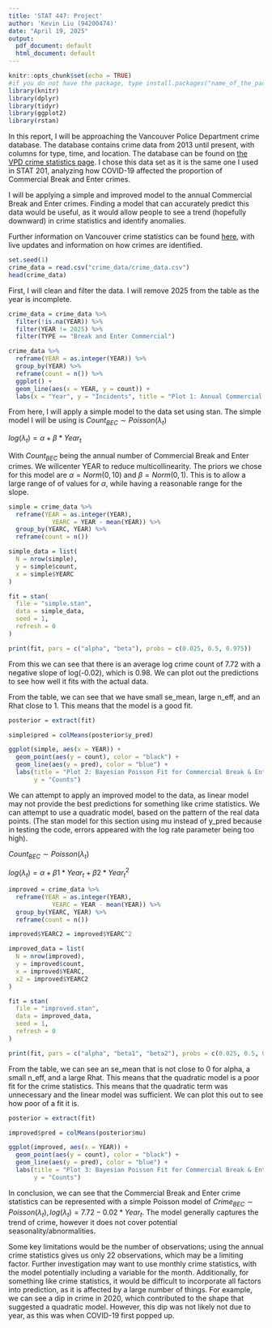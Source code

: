 ```yaml
---
title: 'STAT 447: Project'
author: 'Kevin Liu (94200474)'
date: "April 19, 2025"
output:
  pdf_document: default
  html_document: default
---
```


```r
knitr::opts_chunk$set(echo = TRUE)
#if you do not have the package, type install.packages("name_of_the_package")
library(knitr)
library(dplyr)
library(tidyr)
library(ggplot2)
library(rstan)
```

In this report, I will be approaching the Vancouver Police Department crime database. The database contains crime data from 2013 until present, with columns for type, time, and location. The database can be found on [the VPD crime statistics page](https://geodash.vpd.ca/opendata/#). I chose this data set as it is the same one I used in STAT 201, analyzing how COVID-19 affected the proportion of Commercial Break and Enter crimes.

I will be applying a simple and improved model to the annual Commercial Break and Enter crimes. Finding a model that can accurately predict this data would be useful, as it would allow people to see a trend (hopefully downward) in crime statistics and identify anomalies.

Further information on Vancouver crime statistics can be found [here](https://vpd.ca/crime-statistics/), with live updates and information on how crimes are identified.

```r
set.seed(1)
crime_data = read.csv("crime_data/crime_data.csv")
head(crime_data)
```
First, I will clean and filter the data. I will remove 2025 from the table as the year is incomplete.
```r
crime_data = crime_data %>%
  filter(!is.na(YEAR)) %>%
  filter(YEAR != 2025) %>%
  filter(TYPE == "Break and Enter Commercial")

crime_data %>%
  reframe(YEAR = as.integer(YEAR)) %>%
  group_by(YEAR) %>%
  reframe(count = n()) %>%
  ggplot() +
  geom_line(aes(x = YEAR, y = count)) + 
  labs(x = "Year", y = "Incidents", title = "Plot 1: Annual Commercial Break and Enters")
```

From here, I will apply a simple model to the data set using stan. The simple model I will be using is
$Count_{BEC}\sim Poisson(\lambda_t)$

$log(\lambda_t)=\alpha+\beta*Year_t$

With $Count_{BEC}$ being the annual number of Commercial Break and Enter crimes.
We willcenter YEAR to reduce multicollinearity. The priors we chose for this model are 
$\alpha = Norm(0, 10)$ and $\beta = Norm(0, 1)$. This is to allow a large range of of values for $\alpha$, while having a reasonable range for the slope.
```r
simple = crime_data %>%
  reframe(YEAR = as.integer(YEAR),
            YEARC = YEAR - mean(YEAR)) %>%
  group_by(YEARC, YEAR) %>%
  reframe(count = n())

simple_data = list(
  N = nrow(simple),
  y = simple$count,
  x = simple$YEARC
)

fit = stan(
  file = "simple.stan",
  data = simple_data, 
  seed = 1,
  refresh = 0
)
```
```r
print(fit, pars = c("alpha", "beta"), probs = c(0.025, 0.5, 0.975))
```
From this we can see that there is an average log crime count of 7.72 with a negative slope of log(-0.02), which is 0.98. We can plot out the predictions to see how well it fits with the actual data. 

From the table, we can see that we have small se_mean, large n_eff, and an Rhat close to 1. This means that the model is a good fit.

```r
posterior = extract(fit)

simple$pred = colMeans(posterior$y_pred)

ggplot(simple, aes(x = YEAR)) +
  geom_point(aes(y = count), color = "black") +
  geom_line(aes(y = pred), color = "blue") +
  labs(title = "Plot 2: Bayesian Poisson Fit for Commercial Break & Enter",
       y = "Counts")
```

We can attempt to apply an improved model to the data, as linear model may not provide the best predictions for something like crime statistics. We can attempt to use a quadratic model, based on the pattern of the real data points. (The stan model for this section using mu instead of y_pred because in testing the code, errors appeared with the log rate parameter being too high).

$Count_{BEC}\sim Poisson(\lambda_t)$

$log(\lambda_t)=\alpha+\beta1*Year_t+\beta2*Year_t^2$

```r
improved = crime_data %>%
  reframe(YEAR = as.integer(YEAR),
            YEARC = YEAR - mean(YEAR)) %>%
  group_by(YEARC, YEAR) %>%
  reframe(count = n())

improved$YEARC2 = improved$YEARC^2

improved_data = list(
  N = nrow(improved),
  y = improved$count,
  x = improved$YEARC,
  x2 = improved$YEARC2
)

fit = stan(
  file = "improved.stan",
  data = improved_data,
  seed = 1,
  refresh = 0
)
```

```r
print(fit, pars = c("alpha", "beta1", "beta2"), probs = c(0.025, 0.5, 0.975))
```
From the table, we can see an se_mean that is not close to 0 for alpha, a small n_eff, and a large Rhat. This means that the quadratic model is a poor fit for the crime statistics. This means that the quadratic term was unnecessary and the linear model was sufficient. We can plot this out to see how poor of a fit it is.
```r
posterior = extract(fit)

improved$pred = colMeans(posterior$mu)

ggplot(improved, aes(x = YEAR)) +
  geom_point(aes(y = count), color = "black") +
  geom_line(aes(y = pred), color = "blue") +
  labs(title = "Plot 3: Bayesian Poisson Fit for Commercial Break & Enter",
       y = "Counts")
```

In conclusion, we can see that the Commercial Break and Enter crime statistics can be represented with a simple Poisson model of $Crime_{BEC}\sim Poisson(\lambda_t),log(\lambda_t)=7.72-0.02*Year_t$. The model generally captures the trend of crime, however it does not cover potential seasonality/abnormalities.

Some key limitations would be the number of observations; using the annual crime statistics gives us only 22 observations, which may be a limiting factor. Further investigation may want to use monthly crime statistics, with the model potentially including a variable for the month. Additionally, for something like crime statistics, it would be difficult to incorporate all factors into prediction, as it is affected by a large number of things. For example, we can see a dip in crime in 2020, which contributed to the shape that suggested a quadratic model. However, this dip was not likely not due to year, as this was when COVID-19 first popped up.